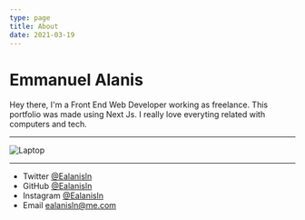```yaml
---
type: page
title: About
date: 2021-03-19
---
```


# Emmanuel Alanis

Hey there, I'm a Front End Web Developer working as freelance. This portfolio was made using Next Js. 
I really love everyting related with computers and tech. 

---


<Image
  src="/images/lap1.jpg"
  alt="Laptop"
  width={1125}
  height={750}
  priority
  className="next-image"
/>

---

- Twitter [@Ealanisln](https://twitter.com/ealanisln)
- GitHub [@Ealanisln](https://github.com/Ealanisln)
- Instagram [@Ealanisln](https://instagram.com/ealanisln)
- Email ealanisln@me.com
